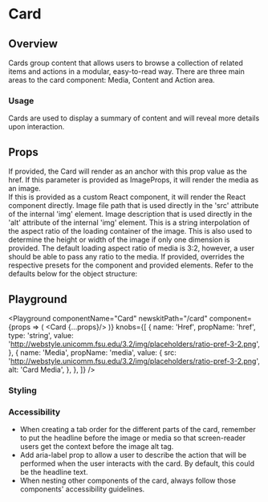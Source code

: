 


# Card

## Overview

Cards group content that allows users to browse a collection of related items and actions in a modular, easy-to-read way.
There are three main areas to the card component: Media, Content and Action area.

### Usage

Cards are used to display a summary of content and will reveal more details upon interaction.

## Props

<LegacyBlock marginTop="sizing040">
  <Prop name="href" type="string">
    If provided, the Card will render as an anchor with this prop value as the
    href.
  </Prop>
  <Prop name="media" type="ImageProps | React.ComponentType">
    If this parameter is provided as ImageProps, it will render the media as an image. <br />
    If this is provided as a custom React component, it will render the React component directly.
    <Prop name="src" type="string">
      Image file path that is used directly in the 'src' attribute of
      the internal 'img' element.
    </Prop>
    <Prop name="alt" type="string">
      Image description that is used directly in the 'alt' attribute of
      the internal 'img' element.
    </Prop>
    <Prop name="loadingAspectRatio" type="string" default="3:2">
      This is a string interpolation of the aspect ratio of the loading container of the image.
      This is also used to determine the height or width of the image if only one dimension is provided.
      The default loading aspect ratio of media is 3:2, however, a user should be able to pass any ratio to the media.
    </Prop>
  </Prop>
  <Prop name="overrides" type="object">
    If provided, overrides the respective presets for the component and provided elements. Refer to the defaults below for the object structure:
    <CodeFromFile path="examples/default-presets/card.tsx" />
  </Prop>
</LegacyBlock>

## Playground

<Playground
  componentName="Card"
  newskitPath="/card"
  component={props => (
      <Card {...props}/>
  )}
  knobs={[
    {
      name: 'Href',
      propName: 'href',
      type: 'string',
      value: 'http://webstyle.unicomm.fsu.edu/3.2/img/placeholders/ratio-pref-3-2.png',
    },
    {
      name: 'Media',
      propName: 'media',
      value: {
        src: 'http://webstyle.unicomm.fsu.edu/3.2/img/placeholders/ratio-pref-3-2.png',
        alt: 'Card Media',
      },
    },
  ]}
/>

### Styling

### Accessibility
- When creating a tab order for the different parts of the card, remember to put the headline before the image or media so that screen-reader users get the context before the image alt tag.
- Add aria-label prop to allow a user to describe the action that will be performed when the user interacts with the card. By default, this could be the headline text.
- When nesting other components of the card, always follow those components' accessibility guidelines.
